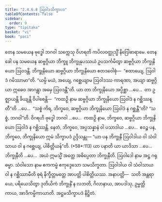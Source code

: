 ```yaml
---
title: "2.4.6.8 ဩဝါဒသိက္ခာပဒ"
tableOfContents: false
sidebar:
  order: 9
type: "tipitaka"
basket: "vi"
book: "paci"
---
```



<DynamicBreadcrumb />

<Division number="1054" book="paci">

<Paragraph number="3159" book="paci">
တေန သမယေန ဗုဒ္ဓေါ ဘဂဝါ သက္ကေသု ဝိဟရတိ ကပိလဝတ္ထုသ္မိံ နိဂြေါဓာရာမေ. တေန ခေါ ပန သမယေန ဆဗ္ဗဂ္ဂိယာ ဘိက္ခူ ဘိက္ခုနုပဿယံ ဥပသင်္ကမိတွာ ဆဗ္ဗဂ္ဂိယာ ဘိက္ခုနိယော ဩဝဒန္တိ. ဘိက္ခုနိယော ဆဗ္ဗဂ္ဂိယာ ဘိက္ခုနိယော ဧတဒဝေါစုံ—  “ဧထာယျေ, ဩဝါဒံ ဂမိဿာမာ”တိ. “ယမ္ပိ မယံ, အယျေ, ဂစ္ဆေယျာမ ဩဝါဒဿ ကာရဏာ, အယျာ ဆဗ္ဗဂ္ဂိယာ ဣဓေဝ အာဂန္တွာ အမှေ ဩဝဒန္တီ”တိ.
</Paragraph>

<Paragraph number="3160" book="paci">
ယာ တာ ဘိက္ခုနိယော အပ္ပိစ္ဆာ …ပေ…  တာ ဥဇ္ဈာယန္တိ ခိယျန္တိ ဝိပါစေန္တိ—  “ကထဉှိ နာမ ဆဗ္ဗဂ္ဂိယာ ဘိက္ခုနိယော ဩဝါဒံ န ဂစ္ဆိဿန္တီ”တိ …ပေ…  “သစ္စံ ကိရ, ဘိက္ခဝေ, ဆဗ္ဗဂ္ဂိယာ ဘိက္ခုနိယော ဩဝါဒံ န ဂစ္ဆန္တီ”တိ? “သစ္စံ, ဘဂဝါ”တိ. ဝိဂရဟိ ဗုဒ္ဓေါ ဘဂဝါ …ပေ…  ကထဉှိ နာမ, ဘိက္ခဝေ, ဆဗ္ဗဂ္ဂိယာ ဘိက္ခုနိယော ဩဝါဒံ န ဂစ္ဆိဿန္တိ. နေတံ, ဘိက္ခဝေ, အပ္ပသန္နာနံ ဝါ ပသာဒါယ …ပေ…  ဧဝဉ္စ ပန, ဘိက္ခဝေ, ဘိက္ခုနိယော ဣမံ သိက္ခာပဒံ ဥဒ္ဒိသန္တု—
</Paragraph>

</Division>
<Division number="1055" book="paci">

<Paragraph number="3161" book="paci">
<Emphasis>“ယာ ပန ဘိက္ခုနီ ဩဝါဒါယ ဝါ သံဝါသာယ ဝါ န ဂစ္ဆေယျ, ပါစိတ္တိယန်”</Emphasis>တိ. (*58*:<Emphasis>113</Emphasis>)
</Paragraph>

</Division>
<Division number="1056" book="paci">

<Paragraph number="3162" book="paci">
<Emphasis>ယာ ပနာ</Emphasis>တိ ယာ ယာဒိသာ …ပေ…  <Emphasis>ဘိက္ခုနီ</Emphasis>တိ …ပေ…  အယံ ဣမသ္မိံ အတ္ထေ အဓိပ္ပေတာ ဘိက္ခုနီတိ.
</Paragraph>

<Paragraph number="3163" book="paci">
<Emphasis>ဩဝါဒေါ</Emphasis> နာမ အဋ္ဌ ဂရုဓမ္မာ.
</Paragraph>

<Paragraph number="3164" book="paci">
<Emphasis>သံဝါသော</Emphasis> နာမ ဧကကမ္မံ ဧကုဒ္ဒေသော သမသိက္ခတာ. ဩဝါဒါယ ဝါ သံဝါသာယ ဝါ န ဂစ္ဆိဿာမီတိ ဓုရံ နိက္ခိတ္တမတ္တေ အာပတ္တိ ပါစိတ္တိယဿ.
</Paragraph>

</Division>
<Division number="1057" book="paci">

<Paragraph number="3165" book="paci">
အနာပတ္တိ—  သတိ အန္တရာယေ, ပရိယေသိတွာ ဒုတိယိကံ ဘိက္ခုနိံ န လဘတိ, ဂိလာနာယ, အာပဒါသု, ဥမ္မတ္တိကာယ, အာဒိကမ္မိကာယာတိ.

</Paragraph>
</Division>

<Paragraph number="3166" type="center" book="paci">
အဋ္ဌမသိက္ခာပဒံ နိဋ္ဌိတံ.
</Paragraph>